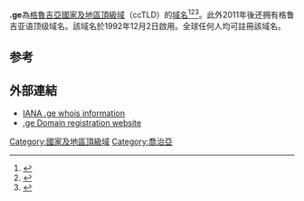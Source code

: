 {{expand English|time=2018-04-01T09:23:14+00:00}}
'''.ge'''為[[格鲁吉亚|格魯吉亞]][[國家及地區頂級域|國家及地區頂級域]]（ccTLD）的[[域名|域名]]<ref>{{Cite book|title=常用电脑词语速查手册|last=何弘主编|first=|publisher=西安：西安出版社|date=2000-07|isbn=7-80594-644-2|location=|pages=201-202}}</ref><ref>{{Cite book|title=英德汉广播电视技术词典|last=（德）赫伯特·蒂尔曼（Herbert Tillmann）编；梁瑛等译|first=|publisher=北京：中国广播电视出版社|year=2002|isbn=7-5043-3793-5|location=|pages=440-442}}</ref><ref>{{Cite book|title=大学计算机基础|last=刘丕娥主编|first=|publisher=哈尔滨：哈尔滨工业大学出版社|year=2010|isbn=978-7-5603-3056-3|location=|pages=342-345}}</ref>。此外2011年後还拥有格鲁吉亚语顶级域名{{lang|ka|.გე}}。該域名於1992年12月2日啟用。全球任何人均可註冊該域名。

== 参考 ==
{{reflist}}

== 外部連結 ==
* [http://www.iana.org/root-whois/ge.htm IANA .ge whois information]{{Wayback|url=http://www.iana.org/root-whois/ge.htm |date=20060419011014 }}
* [http://www.nic.net.ge/ .ge Domain registration website]{{Wayback|url=http://www.nic.net.ge/ |date=20190220080128 }}

{{CcTLD}}

{{DEFAULTSORT:GE}}
{{Compu-domain-stub}}
[[Category:國家及地區頂級域|Category:國家及地區頂級域]]
[[Category:喬治亞|Category:喬治亞]]
